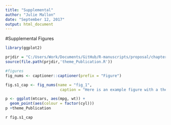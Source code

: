 ```yaml
---
title: "Supplemental"
author: "Julie Mallon"
date: "September 12, 2017"
output: html_document
---
```


#Supplemental Figures
```r
library(ggplot2)

prjdir = "C:/Users/Work/Documents/GitHub/R-manuscripts/proposal/chapter 1/functions"
source(file.path(prjdir,'theme_Publication.R'))
```


```r
#figures
fig_nums <- captioner::captioner(prefix = "Figure")

fig.s1_cap <- fig_nums(name = "fig_1", 
                        caption = "Here is an example figure with a theme applied. Include it in all of your plots to keep your document cohesive and reduce your code!")

```

```r
p <- ggplot(mtcars, aes(mpg, wt)) +
  geom_point(aes(colour = factor(cyl)))
p +theme_Publication
```

`r fig.s1_cap`




